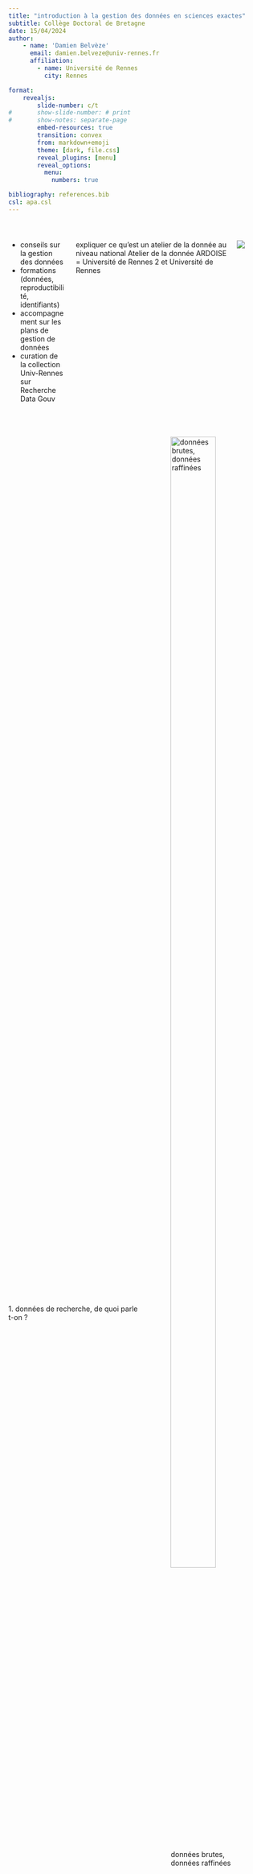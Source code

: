 ```yaml
---
title: "introduction à la gestion des données en sciences exactes"
subtitle: Collège Doctoral de Bretagne
date: 15/04/2024
author: 
    - name: 'Damien Belvèze'
      email: damien.belveze@univ-rennes.fr
      affiliation: 
        - name: Université de Rennes
          city: Rennes

format: 
    revealjs:
        slide-number: c/t
#       show-slide-number: # print
#       show-notes: separate-page
        embed-resources: true
        transition: convex
        from: markdown+emoji
        theme: [dark, file.css]
        reveal_plugins: [menu]
        reveal_options: 
          menu: 
            numbers: true

bibliography: references.bib
csl: apa.csl
---
```


# {background-color="#fef1da"}

:::: {.columns}
::: {.column width="70%" .incremental}

- conseils sur la gestion des données
- formations (données, reproductibilité, identifiants)
- accompagnement sur les plans de gestion de données
- curation de la collection Univ-Rennes sur Recherche Data Gouv
:::

:::{.notes}
expliquer ce qu'est un atelier de la donnée au niveau national
Atelier de la donnée ARDOISE = Université de Rennes 2 et Université de Rennes
:::

::: {.column width="30%"}

![](images/ardoise.png)
:::
::::



# {background-color="#fef1da"}
:::: {.columns style='display: flex !important; height: 90%;'}
::: {.column width="50%" style='display: flex; justify-content: center; align-items: center;'}

[1. données de recherche, de quoi parle t-on ?]{.title}

:::
::: {.column width="50%"}

![données brutes, données raffinées](images/data_narrative.jpg){width="80%" #fig-data_narrative}

:::
::::

## quels fichiers sont importants à mettre à disposition ?

:::: {.columns}
::: {.column width="50%"}

- raw_data_fish_counter.csv
- intermediate_data.xls
- filter1.py
- first_draft_submission.pdf
- fish_counter_calibration.md
- kick_off_report.docx
- filter2.py
- notebook_experiment.ipynb

:::
::: {.column widt="50%"}  

- final_data_fish_counter.xls
- project_presentation_funders.pptx
- final_data.csv
- study_draft.qmd
- january_meeting_partners.docx
- fish_counter_instructions_for_use.pdf
- gantt_calendar.xlsx
:::
::::

:::{.notes}

Les données de recherche sont des données qui ont une valeur démonstrative et sur lesquelles s'appuient les publications. 
Les *inscriptions* (Bruno Latour) qui sont produites dans la vie du projet ou du labo (compte rendu de réunion, mode d'emploi d'un matériel, agenda du projet ne sont pas des données de recherche. Leur conservation peut avoir un intérêt dans certains cas, mais pas dans le cadre d'un plan de gestion de données)

:::

## Réponses

:::: {.columns}
::: {.column width="50%"}

- [raw_data_fish_counter.csv]{.green}
- [intermediate_data.xls]{.orange}
- [filter1.py]{.green}
- first_draft_submission.pdf
- [fish_counter_calibration.md]{.green}
- kick_off_report.docx
- [filter2.py]{.green}
- [notebook_experiment.ipynb]{.orange}

:::
::: {.column widt="50%"}  

- final_data_fish_counter.xls
- project_presentation_funders.pptx
- [final_data.csv]{.green}
- [study_draft.qmd]{.orange}
- january_meeting_partners.docx
- fish_counter_instructions_for_use.pdf
- gantt_calendar.xlsx
:::
::::

# {background-color="#fef1da"}
:::: {.columns style='display: flex !important; height: 90%;'}
::: {.column width="40%" style='display: flex; justify-content: center; align-items: center;'}

[2. pour une science cumulative, fiable et reproductible?]{.title}

:::
::: {.column width="60%"}

![données figées, données liées](images/data_steps.png){#fig-data_steps}

:::
::::

::: {.notes}
Rappeler aux doctorants, le non-sens qu'il y a à "geler" ses données dans le support en PDF de leur thèse. 
Lors du dépôt de la publication dans HAL, les bibliothécaires de l'Université de Rennes essaient de récupérer auprès des auteurs les données en format réutilisable, quand elles ne se trouvent que dans le PDF de l'article.

La Science Ouverte repose sur des formats libres (transparence, format accessible à tous). Un document CSV vaux mieux qu'un fichier Excel (voir plus loin)

L'étape suivante consiste à utiliser des URI (par exemple des éléments Wikidata) dans ses tableaux de données pour relier ces données à d'autres données du même genre (RDF)

Enfin on peut utiliser des outils comme Lodex pour transformer ses données en site web dynamique permettant de visualiser ses données de plusieurs manières et d'agréger son jeu de données à d'autres jeux de données

:::

## Pourquoi conserver ces données ? 

## {background-iframe="https://video.univ-rennes1.fr/permalink/v125f6acecf2bu72r140/iframe/"}

<!--
au cas où la vidéo ne serait plus disponible sur le serveur, décommenter les lignes ci-dessous:

{background-video="reproductibilite.mp4"}
-->

::: {.notes}

jouer la vidéo de façon synchronisée avec une classe
- télécharger la vidéo depuis le mediaserver et l'enregistrer sur le bureau  
- l'ouvrir sans la jouer  
- partager l'écran depuis Zoom, choisir le lecteur de vidéo  
- cocher les deux cases en bas de la fenêtre de partage (audio pour tous + optimisation)  
- jouer la vidéo puis cesser le partage quand elle est finie  

:::


## pérennité de l'accès aux données

![lutter contre la perte des données](images/perte_donnees.png){#fig-perte}

:notebook: @gibneyScientistsLosingData2013a

# {background-color="#fef1da"} 

:::: {.columns style='display: flex !important; height: 90%;'}
::: {.column width="50%" style='display: flex; justify-content: center; align-items: center;'} 

[3. Un enjeu de Science Ouverte]{.title}
:::
::: {.column width="50%"}

![](images/Open_Science_Logo.png)
:::
::::

## principes FAIR

![principes FAIR](images/FAIR2.png){#fig-fair}

## ouverture / fermeture 

:::{.incremental}

- "aussi ouvert que possible, aussi fermé que nécessaire"

- Ouverture par défaut

- fermeture à justifier : 

    - données personnelles
    - propriété intellectuelle
:::

::: {.notes}

# données personnelles

L'enjeu reste de donner accès dans la plus large mesure possible au jeu de données. Pour cela, on aura recours à des procédés visant à pseudonymiser ou anonymiser le jeu de données. La pseudonymisation consiste à supprimer les données directement identifiantes, ou à les remplacer par des pseudonymes. Cette méthode comporte des risques de réidentification par croisement du jeu de données avec d'autres jeux portant sur la même population. 
L'anonymisation des données est une méthode plus subtile consistant, après suppression des données directement identifiantes, à rendre les données moins précises ou à y ajouter du bruit pour entraver les tentatives éventuelles de réidentification. Il s'agit d'un compromis à trouver entre l'intérêt des personnes dont les données sont collectées et la finesse de ces données. Des outils existent pour anonymiser les données : Arx, Amnesia. 
L'anonymisation des données entraîne des coûts de traitement (temps humain, prestatation) qu'il convient de prévoir en amont dans la demande de budget. 

# propriété intellectuelle

En France, le régime du droit de la donnée fait que celles-ci par défaut sont la propriété des employeurs, et non celle des producteurs (chercheurs).
Mais il peut y avoir des limites au partage de ces données : 
- licences contaminantes de certains matériels propriétaires utilisées pour produire des données (par exemple imagerie médicale)
- projets de recherche internationaux : quel droit national on va appliquer sur ces données ?

:::

## rendre ses données trouvables

Qualité d'un répertoire : 

::: {.incremental}

- renommée
- pérennité (institution support)
- licence ouverte
- identifiant pérenne
- richesse des métadonnées
- curation

:::

::: {.notes}

Zenodo : pas de versionnage des jeux de données, métadonnées moins riches que sur RDG, mais entrepôt pérenne (European Commission)

pour chercher des entrepôts et comparer leurs offres : https://re3data.org

Eviter les entrepôts propriétaires (Figshare)

critères de conformité des entrepôts : https://www.ouvrirlascience.fr/entrepots-de-donnees-de-confiance-criteres-de-conformite/

:::

## {.smaller}



| discipline | entrepôt |
|:---|:---|
| images (SHS) | [MediHal]( https://medihal.archives-ouvertes.fr/) |
| code | Software Heritage via [HAL](https://hal.archives-ouvertes.fr) |
| BioInformatique | [GenOuest](https://www.genouest.org/) |
| Sciences Humaines | [Nakala](https://nakala.fr) |
| Mathématiques | pas d'entrepôt, voir avec le [groupe RNBM](https://www.rnbm.org/category/le-reseau/groupes-de-travail/donnees-maths/) | |
| environnement, hydrologie | [Osuris](https://accueil.osuris.fr/) |
| Sciences de la terre | [data terra](https://www.data-terra.org/) |
| Sciences de la mer |[data ifremer](https://data.ifremer.fr/), [seanoe](https://www.seanoe.org/) |
| sciences médicales | [entrepôt INSERM sur RDG](https://entrepot.recherche.data.gouv.fr/dataverse/inserm) |
| Ecologie, environnement et société | [Data.InDoRES et Cat.InDoRES](http://bbees.mnhn.fr/fr/dataindores-27)  |

: {.striped}

## Recherche Data Gouv

- richesse des métadonnées
- curation
- référence nationale  (soutenu par le Ministère)
- identifiant pérenne
- volumétrie importante
- gratuité
- génération simplifiée de datapapers
- [bac à sable de RDG](https://demo.recherche.data.gouv.fr/dataverse/tp)

:::{.notes}
Sur Zenodo, on est limité à 50 gigaoctets par dataset
sur RDG, on est limité à 50 gigaoctets par fichier, un dataset peut comporter plusieurs fichiers (pas vu de limitation globale), donc oui, apparemment la volumétrie est moins limitée sur RDG que sur Zenodo.
:::

## données accessibles ?

:::: {.columns}
::: {.column width="50%"}
Dans 93% des cas pas de réponse ou réponse négative sans justification @gabelicaManyResearchersWere2022a

:::
::: {.column width="50%"}

!["data available upon request"](images/data_available_request.jpg){#fig-data_available}
:::
::::

::: {.notes}

La personne inscrite dans le PGD comme personne contact pour les données peut être le corresponding author de la publication liée ou bien une autre personne, mais cette personne doit avoir conscience de son rôle si sa médiation est nécessaire pour obtenir les données. 
Mieux vaut renseigner ici une adresse personnelle (type gmail) qu'une adresse institutionnelle, car on peut changer fréquemment d'institution.  
:::

## données interopérables ? 

| registre | identifiant |
|:--|:--|
| [CAS number]{.red} | 12019-52-2 |
| [PubChem CID number]{.green} | 6914517 |
| [PubChem SID number]{.green} | 24879035   |
| [openSMILES identifier]{.green} | \[Cu\].\[Cu\].\[Te\] |
|[InChI identifier]{.green} | InChI=1/2Cu.Te |
|[MDL number]{.red} | MFCD00049727 | 

: Quels identifiants utiliser pour le cuivre telluride ?

::: {.notes}
Dans les entrepôts on va plutôt utiliser inchi que CAS car pour accéder aux identifiants CAS il faut disposer de la base de données CAS Sci-Finder

PubchemID est considérée comme un meilleur choix qu'InCHi, car plus *machine-redeable*

:::

## formats transparents ?

![CSV vs XLS](images/error_excel.jpg){#fig-excel}

!notebook: @ziemannFivePillarsComputational2023a

::: {.notes}
Utiliser Excel pour analyser des données (comme le font 69% des chercheurs d'après une étude de 2016) est une mauvaise idée. Utiliser plutôt des outils transparents comme R. Une étude de 2021 montre qu'Excel change régulièrement des gènes en dates, et le phénomène est connu de longue date. La #reproductibilité des études passe par le maniement d'outils libres et transparents sur ce qu'ils font. Reférences ici : https://doi.org/10.1093/bib/bbad375
:::

## documenter les données {.incremental}

> Documentation is the glue that binds a data science project together (@ziemannFivePillarsComputational2023a)

- Décrire avec soin les données et le contexte de leur acquisition (production, collection)
- *literate programming*
- décrire les données en utilisant des ontologies

## documenter pour éviter les erreurs de contexte

:::: {.columns}
::: {.column width="50%"}

être précis dans la description du contexte de la production des données
:::
::: {.column widt="50%"}
![l'importance du contexte](images/data_context.png){#fig-data_context width="80%"}
:::

::::

::: {.notes}
possibilité de lier le plan de gestion des données à un protocole déposé sur un autre site (par exemple https://www.protocols.io) ou Prospero https://www.crd.york.ac.uk/prospero/ si les données sont bibliographiques et qu'il s'agit d'une revue de littérature

:::

## ontologies

| discipline | thesaurus |
|:-- |:--|
| biodiversité | [INRAE](https://thesaurus.inrae.fr)|
| environnement | [GEMET](https://www.eionet.europa.eu/gemet/fr/themes/) |
| Biologie, Santé | [MeSH](https://www.ncbi.nlm.nih.gov/mesh) |
| Santé mentale | [ascodopsy](https://santepsy.ascodocpsy.org/index.php?lvl=cmspage&pageid=6&id_rubrique=125) |
| 

[Le thésaurus Loterre (multidisciplinaire)](https://skosmos.loterre.fr)



## données réutilisables ?

::: {style='font-size: 30px'}
- [Creative Commons](https://fr.wikipedia.org/wiki/Licence_Creative_Commons) (CC:by)
- une licence écrite par un cabinet d'avocat expert en propriété intellectuelle et qui prévoit une multiplicité de cas d'usages autorisés ou prohibés
- [ODBL](https://opendatafrance.gitbook.io/odl-ressources/fiches-pratiques/aspects-juridiques/foire-aux-questions-sur-la-licence-odbl)
- [Etalab](https://www.etalab.gouv.fr/licence-ouverte-open-licence/)
- pas de licence, on fait ce qu'on veut avec mon jeu de données
- [CC0](https://fr.wikipedia.org/wiki/Licence_CC0)
- CC:by pour tous le monde sauf pour les industries fossiles, les vendeurs d'armes et Google (@thomasSeReapproprierProduction2023b) texte disponible [ici](se_reapproprier_resultats_connaissance.htm).
:::

::: {.notes}

**Demander aux élèves quelles sont les données mentionnées dans cette slide qui sont appropriées pour un jeu de données.**

Réponses :

Les licences Etalab et ODBL sont recommandées en France pour permettre la réutilisation des données. 
Les Creative Commons sont plutôt appropriées aux résultats de la recherche (publications, preprints, posters...)
la licence CC0 n'est pas autorisée en France où le droit d'auteur commande au minimum de citer l'auteur du jeu de données, ce que ne prévoit pas cette licence. 

Lorsqu'aucune licence n'est indiquée, on ne peut pas réutiliser de manière sûre le jeu de données. Quand il n'y a pas de licence, par défaut, c'est le droit d'auteur qui s'applique. 

Dans le cadre de la Science Ouverte, les licences sont standardisées et les usages qu'elles permettent sont facilement énonçables et compréhensibles. Si en guise de licence on a un texte qui ressemble aux CGU d'un service web, c'est que le jeu de données risque d'être difficile à réutiliser (nécessité probablement de contacter les producteurs)

La Science Ouverte peut être vue par certaines chercheurs comme une perte de contrôle sur leurs publications et données et les licences restrictives qui entravent la réutilisation à des fins jugées mauvaises par les chercheurs est encore à l'état de projet. Ces licences ne sont pas usuelles pour les données.

:::

## Le plan de gestion de données

:::: {.columns}
::: {.column width="50%" .incremental}

- Le PGD résume tous les choix faits pour la gestion des données

- Déposer une première version d'un PGD 6 mois après la signature d'un contrat (ANR, Projets européens)

- [DMP OPIDOR](https://dmp.opidor.fr/)

:::
::: {.column width="50%"}
![](images/PNSO.png)
:::
::::


# {background-color="#fef1da"} 

:::: {.columns style='display: flex !important; height: 90%;'}
::: {.column width="50%" style='display: flex; justify-content: center; align-items: center;'} 

[4. Place à la pratique]{.title}
:::
::: {.column width="50%"}

![Silurus Glanis](images/Silurus_glanis.jpg){#fig-silurus}
:::
::::

## données fictives (ChatGPT)

```r
data.silures <- read.csv(file="silurus.csv")
print(data.silures)

```
::: {.notes}
jeu de données inspiré de 
Gouvernement du Royaume Uni. (2023). River Tyne Fish Count [jeu de données]. https://www.gov.uk/government/statistical-data-sets/river-tyne-fish-counts

Le jeu de données ne comporte pas d'informations sur certains signes (*) ou (#). Ces signes sont explicitées dans le mail. On insiste ici sur la nécessité de documenter correctement le jeu de données pour qu'il ne manque rien à sa compréhension.

:::


## {background-iframe="champs_rdg.html"}

##

::: {.justify}
```r
cat(paste0(readLines("mail.md"), collapse="\n"))
```
::: {.notes}

Le mail comporte des informations sur le contexte et les limites de la collecte des données. Ces informations aident à remplir les champs concernant le jeu de données.

:::


:::

## figures {.smaller}

|figure | source et crédits |
|:-- |:-- |
| @fig-data_narrative | [Maricx](https://www.reddit.com/r/ProgrammerHumor/comments/pf247h/who_doesnt_like_a_good_story/)  |
| @fig-data_steps | [Tim Berners-Lee](https://5stardata.info/en/)|
| @fig-perte | [Gibney, Van Noorden](https://www.nature.com/articles/nature.2013.14416) |
| @fig-fair | [Willkinson, Dumontier et al.](https://www.nature.com/articles/sdata201618) |
| @fig-data_available | [Sergio Uribe](https://www.linkedin.com/pulse/dental-research-generates-data-available-sergio-uribe) |
| @fig-excel | meme dont l'origine se perd dans la nuit des temps |
| @fig-data_context | [Ralph Aboujaoude Diaz](https://www.linkedin.com/posts/ralph-aboujaoude-diaz-40838313_technology-artificialintelligence-computervision-activity-6912446088364875776-h-Iq?utm_source=linkedin_share&utm_medium=member_desktop_web)|
| @fig-silurus | [Dieter Florian](https://commons.wikimedia.org/wiki/Category:Silurus_glanis#/media/File:Silurus_glanis_02.jpg) |



## logiciels utilisés pour la présentation

Toute la présentation a été conçue avec du **logiciel libre** (merci Richard M. Stallman), et notamment les logiciels suivants :

- Quarto 1.3.450
- VScode 1.8.0
- R :

```r
sessioninfo::session_info()
```

::: {.note}

l'éditeur de texte est VScode. VScode rend l'utilisation de Quarto plus facile (Quarto est un logiciel dépourvu d'interface graphique, de même que Pandoc qui est intégré à Quarto).
VScode permet d'encapsuler également des chuncks de R (si R est chargé sur la machine avec les packages correspondants)

Le package sessioninfo de R permet de montrer comment on peut documenter automatiquement le code utilisé pour produire une figure à partir d'un jeu de données par exemple. La reproductibilité du code est un enjeu essentiel et connexe à l'accès aux données. 

:::

# Références {background-color="#fef1da"}

